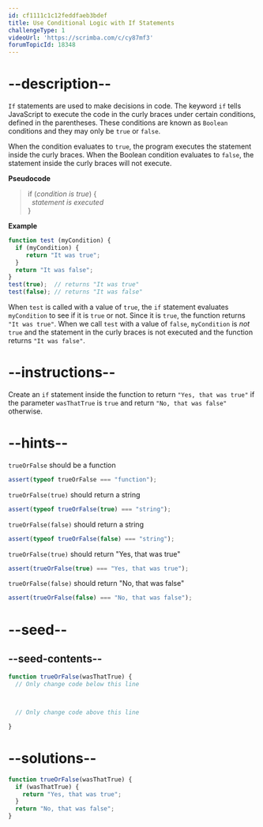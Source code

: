 ```yaml
---
id: cf1111c1c12feddfaeb3bdef
title: Use Conditional Logic with If Statements
challengeType: 1
videoUrl: 'https://scrimba.com/c/cy87mf3'
forumTopicId: 18348
---
```


# --description--

`If` statements are used to make decisions in code. The keyword `if` tells JavaScript to execute the code in the curly braces under certain conditions, defined in the parentheses. These conditions are known as `Boolean` conditions and they may only be `true` or `false`.

When the condition evaluates to `true`, the program executes the statement inside the curly braces. When the Boolean condition evaluates to `false`, the statement inside the curly braces will not execute.

**Pseudocode**

<blockquote>if (<i>condition is true</i>) {<br>  <i>statement is executed</i><br>}</blockquote>

**Example**

```js
function test (myCondition) {
  if (myCondition) {
     return "It was true";
  }
  return "It was false";
}
test(true);  // returns "It was true"
test(false); // returns "It was false"
```

When `test` is called with a value of `true`, the `if` statement evaluates `myCondition` to see if it is `true` or not. Since it is `true`, the function returns `"It was true"`. When we call `test` with a value of `false`, `myCondition` is *not* `true` and the statement in the curly braces is not executed and the function returns `"It was false"`.

# --instructions--

Create an `if` statement inside the function to return `"Yes, that was true"` if the parameter `wasThatTrue` is `true` and return `"No, that was false"` otherwise.

# --hints--

`trueOrFalse` should be a function

```js
assert(typeof trueOrFalse === "function");
```

`trueOrFalse(true)` should return a string

```js
assert(typeof trueOrFalse(true) === "string");
```

`trueOrFalse(false)` should return a string

```js
assert(typeof trueOrFalse(false) === "string");
```

`trueOrFalse(true)` should return "Yes, that was true"

```js
assert(trueOrFalse(true) === "Yes, that was true");
```

`trueOrFalse(false)` should return "No, that was false"

```js
assert(trueOrFalse(false) === "No, that was false");
```

# --seed--

## --seed-contents--

```js
function trueOrFalse(wasThatTrue) {
  // Only change code below this line



  // Only change code above this line

}
```

# --solutions--

```js
function trueOrFalse(wasThatTrue) {
  if (wasThatTrue) {
    return "Yes, that was true";
  }
  return "No, that was false";
}
```

